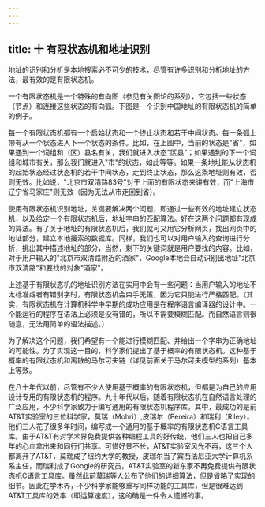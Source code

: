 ```yaml
---
---
---
```

title: 十 有限状态机和地址识别
---




地址的识别和分析是本地搜索必不可少的技术，尽管有许多识别和分析地址的方法，最有效的是有限状态机。

一个有限状态机是一个特殊的有向图（参见有关图论的系列），它包括一些状态（节点）和连接这些状态的有向弧。下图是一个识别中国地址的有限状态机的简单的例子。

每一个有限状态机都有一个启始状态和一个终止状态和若干中间状态。每一条弧上带有从一个状态进入下一个状态的条件。比如，在上图中，当前的状态是"省"，如果遇到一个词组和（区）县名有关，我们就进入状态"区县"；如果遇到的下一个词组和城市有关，那么我们就进入"市"的状态，如此等等。如果一条地址能从状态机的起始状态经过状态机的若干中间状态，走到终止状态，那么这条地址则有效，否则无效。比如说，"北京市双清路83号"对于上面的有限状态来讲有效，而"上海市辽宁省马家庄"则无效（因为无法从市走回到省）。

使用有限状态机识别地址，关键要解决两个问题，即通过一些有效的地址建立状态机，以及给定一个有限状态机后，地址字串的匹配算法。好在这两个问题都有现成的算法。有了关于地址的有限状态机后，我们就可又用它分析网页，找出网页中的地址部分，建立本地搜索的数据库。同样，我们也可以对用户输入的查询进行分析，挑出其中描述地址的部分，当然，剩下的关键词就是用户要找的内容。比如，对于用户输入的"北京市双清路附近的酒家"，Google本地会自动识别出地址"北京市双清路"和要找的对象"酒家"。

上述基于有限状态机的地址识别方法在实用中会有一些问题：当用户输入的地址不太标准或者有错别字时，有限状态机会束手无策，因为它只能进行严格匹配。（其实，有限状态机在计算机科学中早期的成功应用是在程序语言编译器的设计中。一个能运行的程序在语法上必须是没有错的，所以不需要模糊匹配。而自然语言则很随意，无法用简单的语法描述。）

为了解决这个问题，我们希望有一个能进行模糊匹配、并给出一个字串为正确地址的可能性。为了实现这一目的，科学家们提出了基于概率的有限状态机。这种基于概率的有限状态机和离散的马尔可夫链（详见前面关于马尔可夫模型的系列）基本上等效。

在八十年代以前，尽管有不少人使用基于概率的有限状态机，但都是为自己的应用设计专用的有限状态机的程序。九十年代以后，随着有限状态机在自然语言处理的广泛应用，不少科学家致力于编写通用的有限状态机程序库。其中，最成功的是前AT&T实验室的三位科学家，莫瑞（Mohri）,皮瑞尔（Pereira）和瑞利（Riley）。他们三人花了很多年时间，编写成一个通用的基于概率的有限状态机C语言工具库。由于AT&T有对学术界免费提供各种编程工具的好传统，他们三人也把自己多年的心血拿出来和同行们共享。可惜好景不长，AT&T实验室风光不再，这三个人都离开了AT&T，莫瑞成了纽约大学的教授，皮瑞尔当了宾西法尼亚大学计算机系系主任，而瑞利成了Google的研究员，AT&T实验室的新东家不再免费提供有限状态机C语言工具库。虽然此前莫瑞等人公布了他们的详细算法，但是省略了实现的细节。因此在学术界，不少科学家能够重写同样功能的工具库，但是很难达到AT&T工具库的效率（即运算速度），这的确是一件令人遗憾的事。